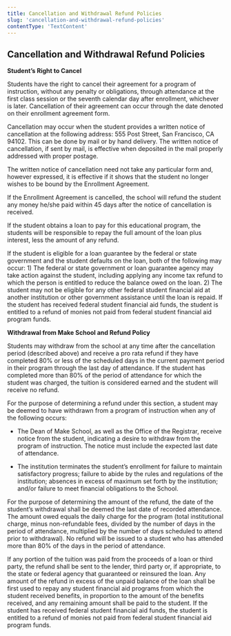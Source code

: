 ```yaml
---
title: Cancellation and Withdrawal Refund Policies
slug: 'cancellation-and-withdrawal-refund-policies'
contentType: 'TextContent'
---
```


## Cancellation and Withdrawal Refund Policies

**Student’s Right to Cancel**

Students have the right to cancel their agreement for a program of instruction, without any penalty
or obligations, through attendance at the first class session or the seventh calendar day after
enrollment, whichever is later. Cancellation of their agreement can occur through the date denoted
on their enrollment agreement form.

Cancellation may occur when the student provides a written notice of cancellation at the following
address: 555 Post Street, San Francisco, CA 94102. This can be done by mail or by hand delivery. The
written notice of cancellation, if sent by mail, is effective when deposited in the mail properly
addressed with proper postage.

The written notice of cancellation need not take any particular form and, however expressed, it is
effective if it shows that the student no longer wishes to be bound by the Enrollment Agreement.

If the Enrollment Agreement is cancelled, the school will refund the student any money he/she paid
within 45 days after the notice of cancellation is received.

If the student obtains a loan to pay for this educational program, the students will be responsible
to repay the full amount of the loan plus interest, less the amount of any refund.

If the student is eligible for a loan guarantee by the federal or state government and the student
defaults on the loan, both of the following may occur: 1) The federal or state government or loan
guarantee agency may take action against the student, including applying any income tax refund to
which the person is entitled to reduce the balance owed on the loan. 2) The student may not be
eligible for any other federal student financial aid at another institution or other government
assistance until the loan is repaid. If the student has received federal student financial aid
funds, the student is entitled to a refund of monies not paid from federal student financial aid
program funds.

**Withdrawal from Make School and Refund Policy**

Students may withdraw from the school at any time after the cancellation period (described above)
and receive a pro rata refund if they have completed 80% or less of the scheduled days in the
current payment period in their program through the last day of attendance. If the student has
completed more than 80% of the period of attendance for which the student was charged, the tuition
is considered earned and the student will receive no refund.

For the purpose of determining a refund under this section, a student may be deemed to have
withdrawn from a program of instruction when any of the following occurs:

- The Dean of Make School, as well as the Office of the Registrar, receive notice from the student,
  indicating a desire to withdraw from the program of instruction. The notice must include the
  expected last date of attendance.

- The institution terminates the student’s enrollment for failure to maintain satisfactory progress;
  failure to abide by the rules and regulations of the institution; absences in excess of maximum
  set forth by the institution; and/or failure to meet financial obligations to the School.

For the purpose of determining the amount of the refund, the date of the student’s withdrawal shall
be deemed the last date of recorded attendance. The amount owed equals the daily charge for the
program (total institutional charge, minus non-refundable fees, divided by the number of days in the
period of attendance, multiplied by the number of days scheduled to attend prior to withdrawal). No
refund will be issued to a student who has attended more than 80% of the days in the period of
attendance.

If any portion of the tuition was paid from the proceeds of a loan or third party, the refund shall
be sent to the lender, third party or, if appropriate, to the state or federal agency that
guaranteed or reinsured the loan. Any amount of the refund in excess of the unpaid balance of the
loan shall be first used to repay any student financial aid programs from which the student received
benefits, in proportion to the amount of the benefits received, and any remaining amount shall be
paid to the student. If the student has received federal student financial aid funds, the student is
entitled to a refund of monies not paid from federal student financial aid program funds.